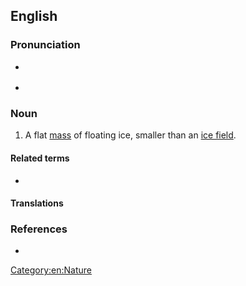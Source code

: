 {{also|ice-floe}}
==English==

===Pronunciation===
* {{a|UK}} {{IPA|/ˈaɪs.fləʊ/|lang=en}}
* {{a|US}} {{IPA|/ˈaɪs.floʊ/|lang=en}}

===Noun===
{{en-noun}}

# A flat [[mass]] of floating ice, smaller than an [[ice field]].

====Related terms====
* {{l|en|iceberg}}

====Translations====
{{trans-see|floe}}

===References===
* {{pedia}}

[[Category:en:Nature]]